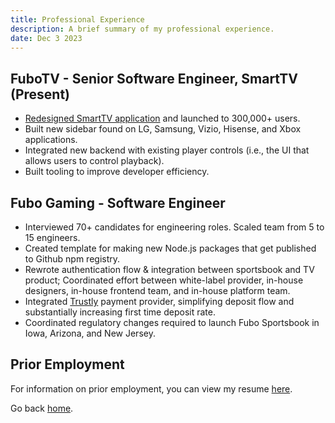 ```yaml
---
title: Professional Experience
description: A brief summary of my professional experience.
date: Dec 3 2023
---
```


## FuboTV - Senior Software Engineer, SmartTV (Present)
- [Redesigned SmartTV application](https://cordcuttersnews.com/fubo-is-rolling-out-a-new-improved-user-interface-with-re-designed-apps/) and launched to 300,000+ users.
- Built new sidebar found on LG, Samsung, Vizio, Hisense, and Xbox applications.
- Integrated new backend with existing player controls (i.e., the UI that allows users to control playback).
- Built tooling to improve developer efficiency.

## Fubo Gaming - Software Engineer
- Interviewed 70+ candidates for engineering roles. Scaled team from 5 to 15 engineers.
- Created template for making new Node.js packages that get published to Github npm registry.
- Rewrote authentication flow & integration between sportsbook and TV
    product; Coordinated effort between white-label provider, in-house
    designers, in-house frontend team, and in-house platform team.
- Integrated [Trustly](https://us.trustly.com) payment provider, simplifying deposit flow and substantially increasing first time deposit rate.
- Coordinated regulatory changes required to launch Fubo Sportsbook in Iowa, Arizona, and New Jersey.

## Prior Employment
For information on prior employment, you can view my resume [here](/docs/resume.pdf).

Go back [home](/).
